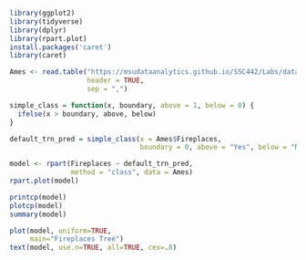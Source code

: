 ```r
library(ggplot2)
library(tidyverse)
library(dplyr)
library(rpart.plot)
install.packages('caret')
library(caret)

Ames <- read.table("https://msudataanalytics.github.io/SSC442/Labs/data/ames.csv",
                   header = TRUE,
                   sep = ",")

simple_class = function(x, boundary, above = 1, below = 0) {
  ifelse(x > boundary, above, below)
}

default_trn_pred = simple_class(x = Ames$Fireplaces,
                                boundary = 0, above = "Yes", below = "No")

model <- rpart(Fireplaces ~ default_trn_pred,
               method = "class", data = Ames)
rpart.plot(model)

printcp(model)
plotcp(model)  
summary(model)

plot(model, uniform=TRUE,
     main="Fireplaces Tree")
text(model, use.n=TRUE, all=TRUE, cex=.8)
```

